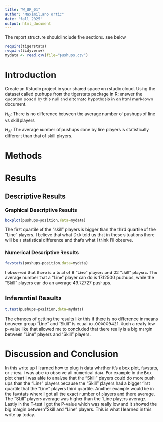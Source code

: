 ```yaml
---
title: "W_UP_01"
author: "Maximiliano ortiz"
date: "fall 2025"
output: html_document
---
```




The report structure should include five sections.  see below



```r
require(tigerstats)
require(tidyverse)
mydata <- read.csv(file="pushups.csv")
```

# Introduction

<!--In this section you explain what you are trying to show. Where did the data come from? What is the research or other question you are trying to answer?!-->

Create an Rstudio project in your shared space on rstudio.cloud.  Using the dataset called pushups from the tigerstats package in R; answer the question posed by this null and alternate hypothesis in an html markdown document.

$H_0$: There is no difference between the average number of pushups of line vs skill players

$H_A$: The average number of pushups done by line players is statistically different than that of skill players.

# Methods

<!--Decide on your methods: use "variable analysis" or other appropriate descriptors. Make sure to choose at least one graphical method and at least one numerical method.!-->

# Results

<!--Divide this section into two sub-sections: One for your descriptive results and one for your inferential results.!-->

## Descriptive Results

### Graphical Descriptive Results

<!--Graphical results here. Make sure to show your code. Provide appropriate labels for axes, giving units if possible, and provide a good title for the graph, too. Use the graphical results to describe the patterns if any that exist in the data as focused toward the research question!-->


```r
boxplot(pushups~position,data=mydata)
```
  
The first quartile of the "skill" players is bigger than the third quartile of the "Line" players. I believe that what Dr.k told us that in these situations there will be a statistical difference and that's what I think I'll observe.  

### Numerical Descriptive Results

<!--Numerical results go here. Use the numerical results to describe the patterns if any that exist in the data as focused toward the research question!-->

```r
favstats(pushups~position,data=mydata)
```

I observed that there is a total of 8 "Line" players and 22 "skill" players. The average number that a "Line" player can do is 17.12500 pushups, while the "Skill" players can do an average 49.72727 pushups. 	

## Inferential Results

<!--State hypothesis clearly. Make sure your discussion of the inferential test covers all the aspects that the test output produces, such as test statistic, p-value etc. Make a decision about the null hypothesis, explain the assumptions on which the selected test/procedure was based, and why the chosen procedure satisfys the assumptions and is appropriate to answer the research question!-->


```r
t.test(pushups~position,data=mydata)
```

The chances of getting the results like this if there is no difference in means between group "Line" and "Skill" is equal to .000009421. Such a really low p-value like that allowed me to concluded that there really is a big margin between "Line" players and "Skill" players.

# Discussion and Conclusion

<!--Discussion and conclusion here. If you found a relationship be sure to consider whether the relationship occurs because one of the variavbles causes the other, or whether they perhasps are related for some other reason. Watch the chapter 6 videos from the GeorgeTown videos collection.!-->

In this write up I learned how to plug in data whether it's a box plot, favstats, or t-test. I was able to observe all numerical data. For example in the Box plot chart I was able to analyse that the "Skill" players could do more push ups than the "Line" players because the "Skill" players had a bigger first quartile that the "Line" players third quartile. Another example would be in the favstats where I got all the exact number of players and there average. The "Skill" players average was higher than the "Line players average. Lastly in the T-test I got the P-value which was really low and it showed the big margin between "Skill and "Line" players. This is what I learned in this write up today.   